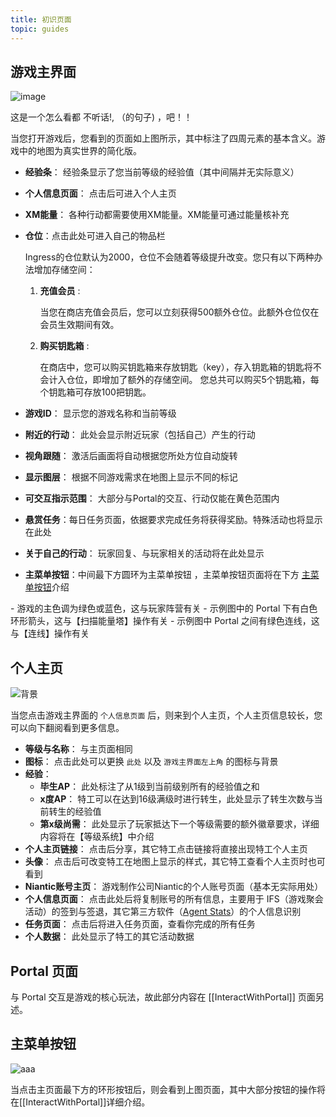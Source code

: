```yaml
---
title: 初识页面
topic: guides
---
```



## 游戏主界面

![image](./assets/UI-introduce.png)

这是一个怎么看都 不听话!, （的句子) ，吧！！

当您打开游戏后，您看到的页面如上图所示，其中标注了四周元素的基本含义。游戏中的地图为真实世界的简化版。

- **经验条**： 经验条显示了您当前等级的经验值（其中间隔并无实际意义）
- **个人信息页面**： 点击后可进入个人主页
- **XM能量**： 各种行动都需要使用XM能量。XM能量可通过能量核补充
- **仓位**：点击此处可进入自己的物品栏

   Ingress的仓位默认为2000，仓位不会随着等级提升改变。您只有以下两种办法增加存储空间：
   1. **充值会员** :

      当您在商店充值会员后，您可以立刻获得500额外仓位。此额外仓位仅在会员生效期间有效。
   2. **购买钥匙箱** :

      在商店中，您可以购买钥匙箱来存放钥匙（key），存入钥匙箱的钥匙将不会计入仓位，即增加了额外的存储空间。
      您总共可以购买5个钥匙箱，每个钥匙箱可存放100把钥匙。
- **游戏ID**： 显示您的游戏名称和当前等级
- **附近的行动**： 此处会显示附近玩家（包括自己）产生的行动
- **视角跟随**： 激活后画面将自动根据您所处方位自动旋转
- **显示图层**： 根据不同游戏需求在地图上显示不同的标记
- **可交互指示范围**： 大部分与Portal的交互、行动仅能在黄色范围内
- **悬赏任务**：每日任务页面，依据要求完成任务将获得奖励。特殊活动也将显示在此处
- **关于自己的行动**： 玩家回复、与玩家相关的活动将在此处显示
- **主菜单按钮**：中间最下方圆环为主菜单按钮 ，主菜单按钮页面将在下方 [主菜单按钮](#主菜单按钮)介绍


<Aside>
- 游戏的主色调为绿色或蓝色，这与玩家阵营有关
- 示例图中的 Portal 下有白色环形箭头，这与【扫描能量塔】操作有关
- 示例图中 Portal 之间有绿色连线，这与【连线】操作有关
</Aside>

## 个人主页

![背景](./assets/UI-Personal.png)

当您点击游戏主界面的 `个人信息页面` 后，则来到个人主页，个人主页信息较长，您可以向下翻阅看到更多信息。

- **等级与名称**： 与主页面相同
- **图标**： 点击此处可以更换 `此处` 以及 `游戏主界面左上角` 的图标与背景
- **经验**： 
   - **毕生AP**： 此处标注了从1级到当前级别所有的经验值之和
   - **x度AP**： 特工可以在达到16级满级时进行转生，此处显示了转生次数与当前转生的经验值
   - **第x级尚需**： 此处显示了玩家抵达下一个等级需要的额外徽章要求，详细内容将在【等级系统】中介绍
- **个人主页链接**： 点击后分享，其它特工点击链接将直接出现特工个人主页
- **头像**： 点击后可改变特工在地图上显示的样式，其它特工查看个人主页时也可看到
- **Niantic账号主页**： 游戏制作公司Niantic的个人账号页面（基本无实际用处）
- **个人信息页面**： 点击此处后将复制账号的所有信息，主要用于 IFS（游戏聚会活动）的签到与签退，其它第三方软件（[Agent Stats](https://www.agent-stats.com/)）的个人信息识别
- **任务页面**： 点击后将进入任务页面，查看你完成的所有任务
- **个人数据**： 此处显示了特工的其它活动数据

## Portal 页面

与 Portal 交互是游戏的核心玩法，故此部分内容在 [[InteractWithPortal]] 页面另述。

## 主菜单按钮

![aaa](./assets/MainMenuBotton.png)

当点击主页面最下方的环形按钮后，则会看到上图页面，其中大部分按钮的操作将在[[InteractWithPortal]]详细介绍。